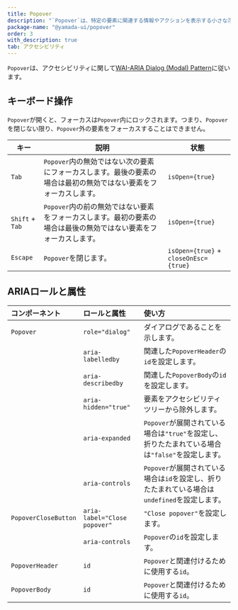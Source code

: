 ```yaml
---
title: Popover
description: "`Popover`は、特定の要素に関連する情報やアクションを表示する小さな浮かぶウィンドウで、ボタンやリンクに対してトリガーされ、ユーザーがクリックまたはホバーしたときに表示されるコンポーネントです。"
package-name: "@yamada-ui/popover"
order: 3
with_description: true
tab: アクセシビリティ
---
```


`Popover`は、アクセシビリティに関して[WAI-ARIA Dialog (Modal) Pattern](https://www.w3.org/WAI/ARIA/apg/patterns/dialog-modal/)に従います。

## キーボード操作

`Popover`が開くと、フォーカスは`Popover`内にロックされます。つまり、`Popover`を閉じない限り、`Popover`外の要素をフォーカスすることはできません。

| キー            | 説明                                                                                                              | 状態                                  |
| --------------- | ----------------------------------------------------------------------------------------------------------------- | ------------------------------------- |
| `Tab`           | `Popover`内の無効ではない次の要素にフォーカスします。最後の要素の場合は最初の無効ではない要素をフォーカスします。 | `isOpen={true}`                       |
| `Shift` + `Tab` | `Popover`内の前の無効ではない要素をフォーカスします。最初の要素の場合は最後の無効ではない要素をフォーカスします。 | `isOpen={true}`                       |
| `Escape`        | `Popover`を閉じます。                                                                                             | `isOpen={true}` + `closeOnEsc={true}` |

## ARIAロールと属性

| コンポーネント       | ロールと属性                 | 使い方                                                                                           |
| :------------------- | :--------------------------- | :----------------------------------------------------------------------------------------------- |
| `Popover`            | `role="dialog"`              | ダイアログであることを示します。                                                                 |
|                      | `aria-labelledby`            | 関連した`PopoverHeader`の`id`を設定します。                                                      |
|                      | `aria-describedby`           | 関連した`PopoverBody`の`id`を設定します。                                                        |
|                      | `aria-hidden="true"`         | 要素をアクセシビリティツリーから除外します。                                                     |
|                      | `aria-expanded`              | `Popover`が展開されている場合は`"true"`を設定し、折りたたまれている場合は`"false"`を設定します。 |
|                      | `aria-controls`              | `Popover`が展開されている場合は`id`を設定し、折りたたまれている場合は`undefined`を設定します。   |
| `PopoverCloseButton` | `aria-label="Close popover"` | `"Close popover"`を設定します。                                                                  |
|                      | `aria-controls`              | `Popover`の`id`を設定します。                                                                    |
| `PopoverHeader`      | `id`                         | `Popover`と関連付けるために使用する`id`。                                                        |
| `PopoverBody`        | `id`                         | `Popover`と関連付けるために使用する`id`。                                                        |
